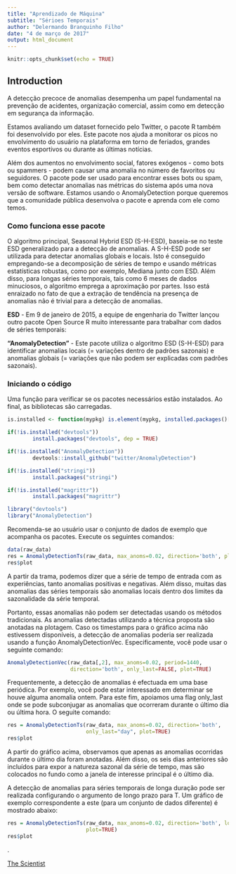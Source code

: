```yaml
---
title: "Aprendizado de Máquina"
subtitle: "Sérioes Temporais"
author: "Delermando Branquinho Filho"
date: "4 de março de 2017"
output: html_document
---
```


```r
knitr::opts_chunk$set(echo = TRUE)
```

## Introduction

A detecção precoce de anomalias desempenha um papel fundamental na prevenção de acidentes, organização comercial, assim como em detecção em segurança da informação. 

Estamos avaliando um dataset fornecido pelo Twitter, o pacote R também foi desenvolvido por eles. Este pacote nos ajuda a monitorar os picos no envolvimento do usuário na plataforma em torno de feriados, grandes eventos esportivos ou durante as últimas notícias.

Além dos aumentos no envolvimento social, fatores exógenos - como bots ou spammers - podem causar uma anomalia no número de favoritos ou seguidores. O pacote pode ser usado para encontrar esses bots ou spam, bem como detectar anomalias nas métricas do sistema após uma nova versão de software. Estamos usando o AnomalyDetection porque queremos que a comunidade pública desenvolva o pacote e aprenda com ele como temos.

### Como funciona esse pacote

O algoritmo principal, Seasonal Hybrid ESD (S-H-ESD), baseia-se no teste ESD generalizado para a detecção de anomalias. A S-H-ESD pode ser utilizada para detectar anomalias globais e locais. Isto é conseguido empregando-se a decomposição de séries de tempo e usando métricas estatísticas robustas, como por exemplo, Mediana junto com ESD. Além disso, para longas séries temporais, tais como 6 meses de dados minuciosos, o algoritmo emprega a aproximação por partes. Isso está enraizado no fato de que a extração de tendência na presença de anomalias não é trivial para a detecção de anomalias.

**ESD** - Em 9 de janeiro de 2015, a equipe de engenharia do Twitter lançou outro pacote Open Source R muito interessante para trabalhar com dados de séries temporais:

**"AnomalyDetection"** - Este pacote utiliza o algoritmo ESD (S-H-ESD) para identificar anomalias locais (= variações dentro de padrões sazonais) e anomalias globais (= variações que não podem ser explicadas com padrões sazonais).

### Iniciando o código

Uma função para verificar se os pacotes necessários estão instalados.
Ao final, as bibliotecas são carregadas.

```r
is.installed <- function(mypkg) is.element(mypkg, installed.packages()[,1]) 

if(!is.installed("devtools"))
        install.packages("devtools", dep = TRUE)

if(!is.installed("AnomalyDetection"))
        devtools::install_github("twitter/AnomalyDetection")

if(!is.installed("stringi"))
        install.packages("stringi")

if(!is.installed("magrittr"))
        install.packages("magrittr")

library("devtools")
library("AnomalyDetection")
```

Recomenda-se ao usuário usar o conjunto de dados de exemplo que acompanha os pacotes. Execute os seguintes comandos:

```r
data(raw_data)
res = AnomalyDetectionTs(raw_data, max_anoms=0.02, direction='both', plot=TRUE)
res$plot
```


A partir da trama, podemos dizer que a série de tempo de entrada com as experiências, tanto anomalias positivas e negativas. Além disso, muitas das anomalias das séries temporais são anomalias locais dentro dos limites da sazonalidade da série temporal.

Portanto, essas anomalias não podem ser detectadas usando os métodos tradicionais. As anomalias detectadas utilizando a técnica proposta são anotadas na plotagem. Caso os timestamps para o gráfico acima não estivessem disponíveis, a detecção de anomalias poderia ser realizada usando a função AnomalyDetectionVec. Especificamente, você pode usar o seguinte comando:

```r
AnomalyDetectionVec(raw_data[,2], max_anoms=0.02, period=1440, 
                    direction='both', only_last=FALSE, plot=TRUE)
```

Frequentemente, a detecção de anomalias é efectuada em uma base periódica. Por exemplo, você pode estar interessado em determinar se houve alguma anomalia ontem. Para este fim, apoiamos uma flag only_last onde se pode subconjugar as anomalias que ocorreram durante o último dia ou última hora. O seguite comando:

```r
res = AnomalyDetectionTs(raw_data, max_anoms=0.02, direction='both', 
                         only_last="day", plot=TRUE)
res$plot
```

A partir do gráfico acima, observamos que apenas as anomalias ocorridas durante o último dia foram anotadas. Além disso, os seis dias anteriores são incluídos para expor a natureza sazonal da série de tempo, mas são colocados no fundo como a janela de interesse principal é o último dia.

A detecção de anomalias para séries temporais de longa duração pode ser realizada configurando o argumento de longo prazo para T. Um gráfico de exemplo correspondente a este (para um conjunto de dados diferente) é mostrado abaixo:

```r
res = AnomalyDetectionTs(raw_data, max_anoms=0.02, direction='both', longterm = T,
                         plot=TRUE)
res$plot
```


.



[The Scientist](http://www.thescientist.com.br)

